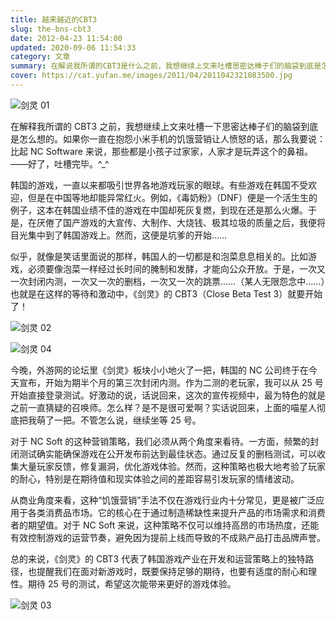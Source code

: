 ```yaml
---
title: 越来越近的CBT3
slug: the-bns-cbt3
date: 2012-04-23 11:54:00
updated: 2020-09-06 11:54:33
category: 文章
summary: 在解说我所谓的CBT3是什么之前，我想继续上文来吐槽思密达棒子们的脑袋到底是怎么想的。
cover: https://cat.yufan.me/images/2011/04/2011042321083500.jpg
---
```


![剑灵 01](https://cat.yufan.me/images/2011/04/2011042321143500.jpg)

<MusicPlayer netease={28844150} />

在解释我所谓的 CBT3 之前，我想继续上文来吐槽一下思密达棒子们的脑袋到底是怎么想的。如果你一直在抱怨小米手机的饥饿营销让人愤怒的话，那么我要说：比起 NC Software 来说，那些都是小孩子过家家，人家才是玩弄这个的鼻祖。——好了，吐槽完毕。^\_^

韩国的游戏，一直以来都吸引世界各地游戏玩家的眼球。有些游戏在韩国不受欢迎，但是在中国等地却能异常红火。例如，《毒奶粉》（DNF）便是一个活生生的例子，这本在韩国业绩不佳的游戏在中国却死灰复燃，到现在还是那么火爆。于是，在厌倦了国产游戏的大宣传、大制作、大烧钱、极其垃圾的质量之后，我便将目光集中到了韩国游戏上。然而，这便是坑爹的开始……

似乎，就像是笑话里面说的那样，韩国人的一切都是和泡菜息息相关的。比如游戏，必须要像泡菜一样经过长时间的腌制和发酵，才能向公众开放。于是，一次又一次封闭内测，一次又一次的删档，一次又一次的跳票……（某人无限怨念中……）也就是在这样的等待和激动中，《剑灵》的 CBT3（Close Beta Test 3）就要开始了！

![剑灵 02](https://cat.yufan.me/images/2011/04/2011042511393900.jpg)

![剑灵 04](https://cat.yufan.me/images/2011/04/2011042321155000.jpg)

今晚，外游网的论坛里《剑灵》板块小小地火了一把，韩国的 NC 公司终于在今天宣布，开始为期半个月的第三次封闭内测。作为二测的老玩家，我可以从 25 号开始直接登录测试。好激动的说，话说回来，这次的宣传视频中，最为特色的就是之前一直猜疑的召唤师。怎么样？是不是很可爱啊？实话说回来，上面的喵星人彻底把我萌了一把。不管怎么说，继续坐等 25 号。

对于 NC Soft 的这种营销策略，我们必须从两个角度来看待。一方面，频繁的封闭测试确实能确保游戏在公开发布前达到最佳状态。通过反复的删档测试，可以收集大量玩家反馈，修复漏洞，优化游戏体验。然而，这种策略也极大地考验了玩家的耐心，特别是在期待值和现实体验之间的差距容易引发玩家的情绪波动。

从商业角度来看，这种“饥饿营销”手法不仅在游戏行业内十分常见，更是被广泛应用于各类消费品市场。它的核心在于通过制造稀缺性来提升产品的市场需求和消费者的期望值。对于 NC Soft 来说，这种策略不仅可以维持高昂的市场热度，还能有效控制游戏的运营节奏，避免因为提前上线而导致的不成熟产品打击品牌声誉。

总的来说，《剑灵》的 CBT3 代表了韩国游戏产业在开发和运营策略上的独特路径，也提醒我们在面对新游戏时，既要保持足够的期待，也要有适度的耐心和理性。期待 25 号的测试，希望这次能带来更好的游戏体验。

![剑灵 03](https://cat.yufan.me/images/2011/04/2011042321142000.jpg)
